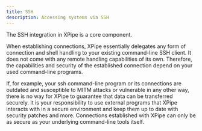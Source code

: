 ```yaml
---
title: SSH
description: Accessing systems via SSH
---
```


The SSH integration in XPipe is a core component.

When establishing connections, XPipe essentially delegates any form of connection and shell handling to your existing command-line SSH client. It does not come with any remote handling capabilities of its own. Therefore, the capabilities and security of the established connection depend on your used command-line programs.

If, for example, your ssh command-line program or its connections are outdated and susceptible to MITM attacks or vulnerable in any other way, there is no way for XPipe to guarantee that data can be transferred securely. It is your responsibility to use external programs that XPipe interacts with in a secure environment and keep them up to date with security patches and more. Connections established with XPipe can only be as secure as your underlying command-line tools itself.
